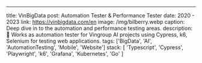 ---
title: VinBigData
post: Automation Tester & Performance Tester
date: 2020 - 2023
link: https://vinbigdata.com/en
image: /img/bilberry.webp
caption: Deep dive in to the automation and performance testing areas.
description: 🌿 Works as automation tester for Vingroup AI projects using Cypress, k6, Selenium for testing web applications.
tags: ['BigData', 'AI', 'AutomationTesting', 'Mobile', 'Website']
stack:
  [
    'Typescript',
    'Cypress',
    'Playwright',
    'k6',
    'Grafana',
    'Kubernetes',
    'Go'
  ]
